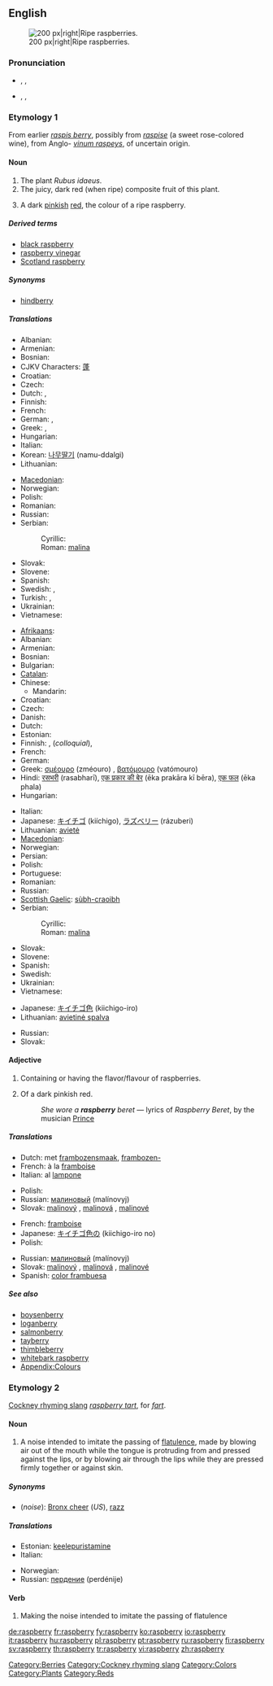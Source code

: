 {{wikipedia}}
==English==
[[Image:Raspberries05.jpg|thumb|200 px|right|Ripe raspberries.]]

===Pronunciation===
<!--Note that the "p" is silent-->
* {{a|UK}} {{enPR|räz'brē}}, {{IPA|/ˈrɑːzbri/}}, {{SAMPA|/"rA:zbri/}}
* {{a|US}} {{enPR|răz'bĕ"rē}}, {{IPA|/ˈræzˌbɛri/}}, {{SAMPA|/"r{z%bEri/}}

===Etymology 1===
From earlier ''[[raspis berry]]'', possibly from ''[[raspise]]'' (a sweet rose-colored wine), from Anglo-{{etyl|la}} ''[[vinum raspeys]]'', of uncertain origin.

====Noun====
{{en-noun|raspberries}}

# The plant ''Rubus idaeus''.
# The juicy, dark red (when ripe) composite fruit of this plant.
# <!--DefNColor722F37-->{{colour}} A dark [[pinkish]] [[red]], the colour of a ripe raspberry.
#: {{color panel|B3346C}}

=====Derived terms=====
* [[black raspberry]]
* [[raspberry vinegar]]
* [[Scotland raspberry]]

=====Synonyms=====
* {{gloss|obsolete}} [[hindberry]]

=====Translations=====
{{trans-top|the plant ''Rubus idaeus''}}
* Albanian: {{t|sq|mjedër}}
* Armenian: {{t-|hy|ազնվամորի|tr=aznvamori|sc=Armn|xs=Armenian}}
* Bosnian: {{t-|bs|malina|f}}
* CJKV Characters: [[蓬]]
* Croatian: {{t+|hr|malina|f|alt=màlina}}
* Czech: {{t+|cs|malina|f}}
* Dutch: {{t|nl|frambozenstruik|m}}, {{t+|nl|framboos|m}}
* Finnish: {{t+|fi|vadelma}}
* French: {{t+|fr|framboisier|m}}
* German: {{t+|de|Himbeere|f}}, {{t|de|Himbeerstrauch|m}}
* Greek: {{t|el|σμεουριά|f|tr=zmeouriá|sc=Grek}}, {{t|el|βατομουριά|f|tr=vatomouriá|sc=Grek}}
* Hungarian: {{t+|hu|málna}}
* Italian: {{t+|it|lampone|m}}
* Korean: [[나무딸기]] (namu-ddalgi)
* Lithuanian: {{t|lt|avietė|f|xs=Lithuanian}}
{{trans-mid}}
* [[Macedonian]]: {{t-|mk|малина|f|tr=málina|sc=Cyrl|xs=Macedonian}}
* Norwegian: {{t|no|bringebærbusk|m}}
* Polish: {{t+|pl|malina|f}}
* Romanian: {{t|ro|zmeur|m}}
* Russian: {{t+|ru|малина|f|tr=malína|sc=Cyrl}}
* Serbian:
*: Cyrillic: {{t-|sr|малина|f|sc=Cyrl}}
*: Roman: [[malina#Serbian|malina]] {{f}}
* Slovak: {{t-|sk|malina|f}}
* Slovene: {{t+|sl|malina|f}}
* Spanish: {{t|es|frambueso|m}}
* Swedish: {{t|sv|hallonbuske|c}}, {{t|sv|hallonsnår|n}}
* Turkish: {{t+|tr|ahududu}}, {{t-|tr|frambuaz}}
* Ukrainian: {{t-|uk|малина|f|tr=malína|sc=Cyrl|xs=Ukrainian}}
* Vietnamese: {{t|vi|mâm xôi}}
{{trans-bottom}}

{{trans-top|the fruit of ''Rubus idaeus''}}
* [[Afrikaans]]: {{t|af|framboos}}
* Albanian: {{t|sq|manaferrë|f|xs=Albanian}}
* Armenian: {{t-|hy|ազնվամորի|tr=aznvamori|sc=Armn|xs=Armenian}}
* Bosnian: {{t-|bs|malina|f}}
* Bulgarian: {{t-|bg|малина|f|tr=malína|sc=Cyrl}}
* [[Catalan]]: {{t+|ca|gerd|m}}
* Chinese:
** Mandarin: {{t-|cmn|覆盆子|tr=fùpénzi|sc=Hani|xs=Mandarin}}
* Croatian: {{t+|hr|malina|f|alt=màlina}}
* Czech: {{t+|cs|malina|f}}
* Danish: {{t|da|hindbær}}
* Dutch: {{t+|nl|framboos|m}}
* Estonian: {{t-|et|vaarikas}}
* Finnish: {{t+|fi|vadelma}}, {{t+|fi|vattu}} (''colloquial''),  {{t+|fi|vadelma}}
* French: {{t+|fr|framboise|f}}
* German: {{t+|de|Himbeere|f}}
* Greek: [[σμέουρο]] (zméouro) {{n}}, [[βατόμουρο]] (vatómouro) {{n}}
* Hindi: [[रसभरी]] (rasabharī), [[एक प्रकार की बेर]] (ēka prakāra kī bēra), [[एक फल]] (ēka phala)
* Hungarian: {{t+|hu|málna}}
{{trans-mid}}
* Italian: {{t+|it|lampone|m}}
* Japanese: [[キイチゴ]] (kiíchigo), [[ラズベリー]] (rázuberi)
* Lithuanian: [[avietė]] {{f}}
* [[Macedonian]]: {{t-|mk|малина|f|tr=málina|sc=Cyrl|xs=Macedonian}}
* Norwegian: {{t|no|bringebær|n}}
* Persian: {{t|fa|تمشک|tr=tameshk|sc=fa-Arab|xs=Persian}}
* Polish: {{t+|pl|malina|f}}
* Portuguese: {{t+|pt|framboesa|f}}
* Romanian: {{t+|ro|zmeură|f}}
* Russian: {{t+|ru|малина|f|tr=malína|sc=Cyrl}}
* [[Scottish Gaelic]]: [[sùbh-craoibh]] {{f}}
* Serbian:
*: Cyrillic: {{t-|sr|малина|f|sc=Cyrl}}
*: Roman: [[malina#Serbian|malina]] {{f}}
* Slovak: {{t-|sk|malina|f}}
* Slovene: {{t+|sl|malina|f}}
* Spanish: {{t+|es|frambuesa|f}}
* Swedish: {{t+|sv|hallon|n}}
* Ukrainian: {{t-|uk|малина|f|tr=malína|sc=Cyrl|xs=Ukrainian}}
* Vietnamese: {{t|vi|mâm xôi}}
{{trans-bottom}}

{{trans-top|the colour}}
* Japanese: [[キイチゴ色]] (kiichigo-iro)
* Lithuanian: [[avietinė spalva]] {{m}}
{{trans-mid}}
* Russian: {{t+|ru|малиновый|tr=malínovyj|sc=Cyrl}}
* Slovak: {{t-|sk|malinový}}
{{trans-bottom}}

====Adjective====
{{en-adj|-}}

# Containing or having the flavor/flavour of raspberries.
# {{color}} Of a dark pinkish red.
#: ''She wore a '''raspberry''' beret'' &mdash; lyrics of ''Raspberry Beret'', by the musician [[w:Prince_(artist)|Prince]]

=====Translations=====
{{trans-top|containing or having the flavor/flavour of raspherries}}
* Dutch: met [[frambozensmaak]], [[frambozen-]]
* French: à la [[framboise]]
* Italian: al [[lampone]]
{{trans-mid}}
* Polish: {{t-|pl|malinowy|m}}
* Russian: [[малиновый]] (malínovyj)
* Slovak: [[malinový]] {{m}}, [[malinová]] {{f}}, [[malinové]] {{n}}
{{trans-bottom}}

{{trans-top|the colour}}
* French: [[framboise]] {{inv}}
* Japanese: [[キイチゴ色]]の (kiichigo-iro no)
* Polish: {{t-|pl|malinowy|m}}
{{trans-mid}}
* Russian: [[малиновый]] (malínovyj)
* Slovak: [[malinový]] {{m}}, [[malinová]] {{f}}, [[malinové]] {{n}}
* Spanish: [[color frambuesa]] {{inv}}
{{trans-bottom}}

=====See also=====
* [[boysenberry]]
* [[loganberry]]
* [[salmonberry]]
* [[tayberry]]
* [[thimbleberry]]
* [[whitebark raspberry]]
* [[Appendix:Colours]]

===Etymology 2===
[[Cockney rhyming slang]] ''[[raspberry tart]]'', for ''[[fart]]''.

====Noun====
{{en-noun|raspberries}}

# {{colloquial}} A noise intended to imitate the passing of [[flatulence]], made by blowing air out of the mouth while the tongue is protruding from and pressed against the lips, or by blowing air through the lips while they are pressed firmly together or against skin.

=====Synonyms=====
* (''noise''): [[Bronx cheer]] (''US''), [[razz]]

=====Translations=====
{{trans-top|noise imitative of a fart}}
* Estonian: [[keelepuristamine]]
* Italian: {{t-|it|pernacchia|f}}
{{trans-mid}}
* Norwegian: {{t-|no|prompelyd|m}}
* Russian: [[пердение]] (perdénije) {{n}}
{{trans-bottom}}

====Verb====
{{en-verb|raspberr|i|ed}}

# {{colloquial}} Making the noise intended to imitate the passing of flatulence

[[Category:Berries]]
[[Category:Cockney rhyming slang]]
[[Category:Colors]]
[[Category:Plants]]
[[Category:Reds]]

[[de:raspberry]]
[[fr:raspberry]]
[[fy:raspberry]]
[[ko:raspberry]]
[[io:raspberry]]
[[it:raspberry]]
[[hu:raspberry]]
[[pl:raspberry]]
[[pt:raspberry]]
[[ru:raspberry]]
[[fi:raspberry]]
[[sv:raspberry]]
[[th:raspberry]]
[[tr:raspberry]]
[[vi:raspberry]]
[[zh:raspberry]]